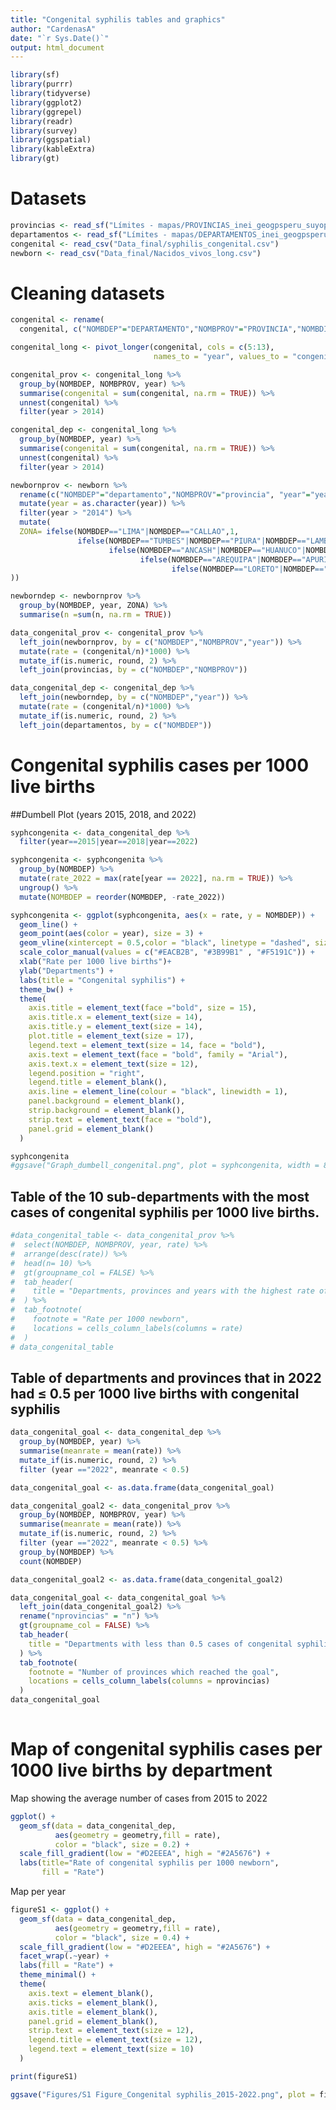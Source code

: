 ```yaml
---
title: "Congenital syphilis tables and graphics"
author: "CardenasA"
date: "`r Sys.Date()`"
output: html_document
---
```


```r
library(sf)
library(purrr)
library(tidyverse)
library(ggplot2)
library(ggrepel)
library(readr)
library(survey)
library(ggspatial)
library(kableExtra)
library(gt)
```

# Datasets

```r
provincias <- read_sf("Límites - mapas/PROVINCIAS_inei_geogpsperu_suyopomalia.shp")
departamentos <- read_sf("Límites - mapas/DEPARTAMENTOS_inei_geogpsperu_suyopomalia.shp")
congenital <- read_csv("Data_final/syphilis_congenital.csv")
newborn <- read_csv("Data_final/Nacidos_vivos_long.csv")
```

# Cleaning datasets

```r

congenital <- rename(
  congenital, c("NOMBDEP"="DEPARTAMENTO","NOMBPROV"="PROVINCIA","NOMBDIST"="DISTRITO"))

congenital_long <- pivot_longer(congenital, cols = c(5:13), 
                                names_to = "year", values_to = "congenital")

congenital_prov <- congenital_long %>%
  group_by(NOMBDEP, NOMBPROV, year) %>%
  summarise(congenital = sum(congenital, na.rm = TRUE)) %>%
  unnest(congenital) %>%
  filter(year > 2014)

congenital_dep <- congenital_long %>%
  group_by(NOMBDEP, year) %>%
  summarise(congenital = sum(congenital, na.rm = TRUE)) %>%
  unnest(congenital) %>%
  filter(year > 2014)

newbornprov <- newborn %>%
  rename(c("NOMBDEP"="departamento","NOMBPROV"="provincia", "year"="years")) %>%
  mutate(year = as.character(year)) %>%
  filter(year > "2014") %>%
  mutate(
  ZONA= ifelse(NOMBDEP=="LIMA"|NOMBDEP=="CALLAO",1,
               ifelse(NOMBDEP=="TUMBES"|NOMBDEP=="PIURA"|NOMBDEP=="LAMBAYEQUE"|NOMBDEP=="LA LIBERTAD"|NOMBDEP=="CAJAMARCA",2,
                      ifelse(NOMBDEP=="ANCASH"|NOMBDEP=="HUANUCO"|NOMBDEP=="PASCO"|NOMBDEP=="JUNIN"|NOMBDEP=="HUANCAVELICA"|NOMBDEP=="ICA"|NOMBDEP=="AYACUCHO",3,
                             ifelse(NOMBDEP=="AREQUIPA"|NOMBDEP=="APURIMAC"|NOMBDEP=="CUSCO"|NOMBDEP=="PUNO"|NOMBDEP=="MOQUEGUA"|NOMBDEP=="TACNA",4,
                                    ifelse(NOMBDEP=="LORETO"|NOMBDEP=="SAN MARTIN"|NOMBDEP=="UCAYALI"|NOMBDEP=="MADRE DE DIOS"|NOMBDEP == "CAJAMARCA"|NOMBDEP == "AMAZONAS",5,NA))))
))

newborndep <- newbornprov %>%
  group_by(NOMBDEP, year, ZONA) %>%
  summarise(n =sum(n, na.rm = TRUE)) 

```

```r
data_congenital_prov <- congenital_prov %>%
  left_join(newbornprov, by = c("NOMBDEP","NOMBPROV","year")) %>%
  mutate(rate = (congenital/n)*1000) %>% 
  mutate_if(is.numeric, round, 2) %>%
  left_join(provincias, by = c("NOMBDEP","NOMBPROV"))

data_congenital_dep <- congenital_dep %>%
  left_join(newborndep, by = c("NOMBDEP","year")) %>%
  mutate(rate = (congenital/n)*1000) %>% 
  mutate_if(is.numeric, round, 2) %>%
  left_join(departamentos, by = c("NOMBDEP"))
```
# Congenital syphilis cases per 1000 live births

##Dumbell Plot (years 2015, 2018, and 2022)

```r
syphcongenita <- data_congenital_dep %>%
  filter(year==2015|year==2018|year==2022)

syphcongenita <- syphcongenita %>% 
  group_by(NOMBDEP) %>%
  mutate(rate_2022 = max(rate[year == 2022], na.rm = TRUE)) %>%
  ungroup() %>%
  mutate(NOMBDEP = reorder(NOMBDEP, -rate_2022))

syphcongenita <- ggplot(syphcongenita, aes(x = rate, y = NOMBDEP)) +
  geom_line() +
  geom_point(aes(color = year), size = 3) +
  geom_vline(xintercept = 0.5,color = "black", linetype = "dashed", size=1.2) +
  scale_color_manual(values = c("#EACB2B", "#3B99B1" , "#F5191C")) +
  xlab("Rate per 1000 live births")+
  ylab("Departments") +
  labs(title = "Congenital syphilis") +
  theme_bw() +
  theme(
    axis.title = element_text(face ="bold", size = 15),
    axis.title.x = element_text(size = 14),
    axis.title.y = element_text(size = 14),
    plot.title = element_text(size = 17),
    legend.text = element_text(size = 14, face = "bold"),
    axis.text = element_text(face = "bold", family = "Arial"),
    axis.text.x = element_text(size = 12),
    legend.position = "right",
    legend.title = element_blank(),
    axis.line = element_line(colour = "black", linewidth = 1),
    panel.background = element_blank(),
    strip.background = element_blank(),
    strip.text = element_text(face = "bold"),
    panel.grid = element_blank()
  ) 

syphcongenita
#ggsave("Graph_dumbell_congenital.png", plot = syphcongenita, width = 8, height = 4, dpi = 300)

```

## Table of the 10 sub-departments with the most cases of congenital syphilis per 1000 live births.

```r

#data_congenital_table <- data_congenital_prov %>%
#  select(NOMBDEP, NOMBPROV, year, rate) %>%
#  arrange(desc(rate)) %>%
#  head(n= 10) %>%
#  gt(groupname_col = FALSE) %>%
#  tab_header(
#    title = "Departments, provinces and years with the highest rate of congenital sifilis"
#  ) %>%
#  tab_footnote(
#    footnote = "Rate per 1000 newborn",
#    locations = cells_column_labels(columns = rate)
#  )
# data_congenital_table

```
## Table of departments and provinces that in 2022 had ≤ 0.5 per 1000 live births with congenital syphilis

```r
data_congenital_goal <- data_congenital_dep %>%
  group_by(NOMBDEP, year) %>%
  summarise(meanrate = mean(rate)) %>%
  mutate_if(is.numeric, round, 2) %>%
  filter (year =="2022", meanrate < 0.5) 

data_congenital_goal <- as.data.frame(data_congenital_goal)

data_congenital_goal2 <- data_congenital_prov %>%
  group_by(NOMBDEP, NOMBPROV, year) %>%
  summarise(meanrate = mean(rate)) %>%
  mutate_if(is.numeric, round, 2) %>%
  filter (year =="2022", meanrate < 0.5) %>%
  group_by(NOMBDEP) %>%
  count(NOMBDEP) 

data_congenital_goal2 <- as.data.frame(data_congenital_goal2)

data_congenital_goal <- data_congenital_goal %>%
  left_join(data_congenital_goal2) %>%
  rename("nprovincias" = "n") %>%
  gt(groupname_col = FALSE) %>%
  tab_header(
    title = "Departments with less than 0.5 cases of congenital syphilis per 1000 newborn in 2022"
  ) %>%
  tab_footnote(
    footnote = "Number of provinces which reached the goal",
    locations = cells_column_labels(columns = nprovincias)
  )
data_congenital_goal
  
```

# Map of congenital syphilis cases per 1000 live births by department

Map showing the average number of cases from 2015 to 2022

```r
ggplot() +
  geom_sf(data = data_congenital_dep,
          aes(geometry = geometry,fill = rate),
          color = "black", size = 0.2) +
  scale_fill_gradient(low = "#D2EEEA", high = "#2A5676") +
  labs(title="Rate of congenital syphilis per 1000 newborn",
       fill = "Rate") 

```

Map per year

```r
figureS1 <- ggplot() +
  geom_sf(data = data_congenital_dep,
          aes(geometry = geometry,fill = rate),
          color = "black", size = 0.4) +
  scale_fill_gradient(low = "#D2EEEA", high = "#2A5676") +
  facet_wrap(.~year) + 
  labs(fill = "Rate") + 
  theme_minimal() +
  theme(
    axis.text = element_blank(),       
    axis.ticks = element_blank(),     
    axis.title = element_blank(),
    panel.grid = element_blank(),
    strip.text = element_text(size = 12),
    legend.title = element_text(size = 12),
    legend.text = element_text(size = 10)
  )

print(figureS1)

ggsave("Figures/S1 Figure_Congenital syphilis_2015-2022.png", plot = figureS1, width = 7, height = 8, dpi = 300)
```

